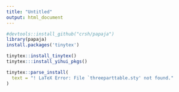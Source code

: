 ```yaml
---
title: "Untitled"
output: html_document
---
```


```r
#devtools::install_github("crsh/papaja")
library(papaja)
install.packages('tinytex')

tinytex::install_tinytex()
tinytex:::install_yihui_pkgs()

tinytex::parse_install(
  text = "! LaTeX Error: File `threeparttable.sty' not found."
)
```

